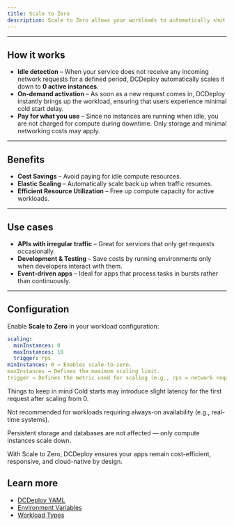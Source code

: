 ```yaml
---
title: Scale to Zero
description: Scale to Zero allows your workloads to automatically shut down when they are idle, reducing costs by only running when requests are actively being served.
---
```


---

## How it works

- **Idle detection** – When your service does not receive any incoming network requests for a defined period, DCDeploy automatically scales it down to **0 active instances**.  
- **On-demand activation** – As soon as a new request comes in, DCDeploy instantly brings up the workload, ensuring that users experience minimal cold start delay.  
- **Pay for what you use** – Since no instances are running when idle, you are not charged for compute during downtime. Only storage and minimal networking costs may apply.

---

## Benefits

- **Cost Savings** – Avoid paying for idle compute resources.  
- **Elastic Scaling** – Automatically scale back up when traffic resumes.  
- **Efficient Resource Utilization** – Free up compute capacity for active workloads.  

---

## Use cases

- **APIs with irregular traffic** – Great for services that only get requests occasionally.  
- **Development & Testing** – Save costs by running environments only when developers interact with them.  
- **Event-driven apps** – Ideal for apps that process tasks in bursts rather than continuously.  

---

## Configuration

Enable **Scale to Zero** in your workload configuration:

```yaml
scaling:
  minInstances: 0
  maxInstances: 10
  trigger: rps
minInstances: 0 → Enables scale-to-zero.
maxInstances → Defines the maximum scaling limit.
trigger → Defines the metric used for scaling (e.g., rps = network requests per second).
```
Things to keep in mind
Cold starts may introduce slight latency for the first request after scaling from 0.

Not recommended for workloads requiring always-on availability (e.g., real-time systems).

Persistent storage and databases are not affected — only compute instances scale down.

With Scale to Zero, DCDeploy ensures your apps remain cost-efficient, responsive, and cloud-native by design.

## Learn more
- [DCDeploy YAML](./DCDeploy-yml)  
- [Environment Variables](./environment-variables)  
- [Workload Types](./workload-types)  